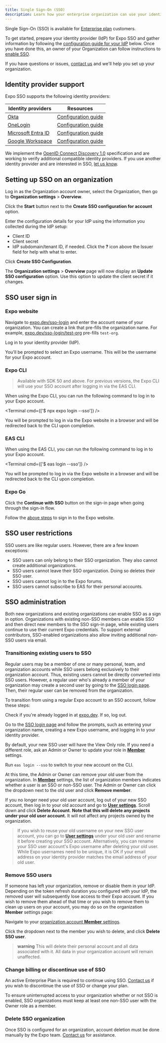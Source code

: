 ```yaml
---
title: Single Sign-On (SSO)
description: Learn how your enterprise organization can use your identity provider to manage Expo users on your team.
---
```



Single Sign-On (SSO) is available for [Enterprise plan](https://expo.dev/pricing) customers.

To get started, prepare your identity provider (IdP) for Expo SSO and gather information by following the [configuration guide for your IdP](/#identity-provider-support) below. Once you have done this, an owner of your Organization can follow instructions to [enable SSO](#enable-sso).

If you have questions or issues, [contact us](https://expo.dev/contact) and we'll help you set up your organization.

## Identity provider support

Expo SSO supports the following identity providers:

| Identity providers                                                                      | Resources                                                   |
| --------------------------------------------------------------------------------------- | ----------------------------------------------------------- |
| [Okta](https://www.okta.com/)                                                           | [Configuration guide](https://expo.fyi/sso-setup-okta)      |
| [OneLogin](https://www.onelogin.com/)                                                   | [Configuration guide](https://expo.fyi/sso-setup-onelogin)  |
| [Microsoft Entra ID](https://www.microsoft.com/en-us/security/business/microsoft-entra) | [Configuration guide](https://expo.fyi/sso-setup-microsoft) |
| [Google Workspace](https://www.google.com/)                                             | [Configuration guide](https://expo.fyi/sso-setup-google-ws) |

We implement the [OpenID Connect Discovery 1.0](https://openid.net/specs/openid-connect-discovery-1_0.html) specification and are working to verify additional compatible identity providers. If you use another identity provider and are interested in SSO, [let us know](https://expo.dev/contact).

## Setting up SSO on an organization

<Step label="1">

Log in as the Organization account owner, select the Organization, then go to **Organization settings** > **Overview**.

</Step>

<Step label="2">

Click the **Start** button next to the **Create SSO configuration for account** option.

</Step>

<Step label="3">

Enter the configuration details for your IdP using the information you collected during the IdP setup:

- Client ID
- Client secret
- IdP subdomain/tenant ID, if needed. Click the **?** icon above the Issuer field for help with what to enter.

</Step>

<Step label="4">

Click **Create SSO Configuration**.

</Step>

<Step label="5">

The **Organization settings** > **Overview** page will now display an **Update SSO configuration** option. Use this option to update the client secret if it changes.

</Step>

## SSO user sign in

### Expo website

<Step label="1">

Navigate to [expo.dev/sso-login](https://expo.dev/sso-login) and enter the account name of your organization. You can create a link that pre-fills the organization name. For example, [expo.dev/sso-login/test-org](https://expo.dev/sso-login/test-org) pre-fills `test-org`.

</Step>

<Step label="2">

Log in to your identity provider (IdP).

</Step>

<Step label="3">

You'll be prompted to select an Expo username. This will be the username for your Expo account.

</Step>

### Expo CLI

> Available with SDK 50 and above. For previous versions, the Expo CLI will use your SSO account after logging in via the EAS CLI.

When using the Expo CLI, you can run the following command to log in to your Expo account.

<Terminal cmd={['$ npx expo login --sso']} />

You will be prompted to log in via the Expo website in a browser and will be redirected back to the CLI upon completion.

### EAS CLI

When using the EAS CLI, you can run the following command to log in to your Expo account.

<Terminal cmd={['$ eas login --sso']} />

You will be prompted to log in via the Expo website in a browser and will be redirected back to the CLI upon completion.

### Expo Go

<Step label="1">

Click the **Continue with SSO** button on the sign-in page when going through the sign-in flow.

</Step>

<Step label="2">

Follow the [above steps](#expo-website) to sign in to the Expo website.

</Step>

## SSO user restrictions

SSO users are like regular users. However, there are a few known exceptions:

- SSO users can only belong to their SSO organization. They also cannot create additional organizations.
- SSO users cannot leave their SSO organization. Doing so deletes their SSO user.
- SSO users cannot log in to the Expo forums.
- SSO users cannot subscribe to EAS for their personal accounts.

## SSO administration

Both new organizations and existing organizations can enable SSO as a sign in option. Organizations with existing non-SSO members can enable SSO and then direct new members to the SSO sign-in page, while existing users continue to use their current Expo credentials. To support external contributors, SSO-enabled organizations also allow inviting additional non-SSO users via email.

### Transitioning existing users to SSO

Regular users may be a member of one or many personal, team, and organization accounts while SSO users belong exclusively to their organization account. Thus, existing users cannot be directly converted into SSO users. However, a regular user who's already a member of your organization may create a second user by going to the [SSO login page](https://expo.dev/sso-login). Then, their regular user can be removed from the organization.

To transition from using a regular Expo account to an SSO account, follow these steps:

<Step label="1">

Check if you're already logged in at [expo.dev](https://expo.dev). If so, log out.

</Step>

<Step label="2">

Go to the [SSO login page](https://expo.dev/sso-login) and follow the prompts, such as entering your organization name, creating a new Expo username, and logging in to your identity provider.

</Step>

<Step label="3">

By default, your new SSO user will have the View Only role. If you need a different role, ask an Admin or Owner to update your role in [**Member**](https://expo.dev/accounts/[account]/settings/members) settings.

</Step>

<Step label="4">

Run `eas login --sso` to switch to your new account on the CLI.

</Step>

<Step label="5">

At this time, the Admin or Owner can remove your old user from the organization. In [**Member**](https://expo.dev/accounts/[account]/settings/members) settings, the list of organization members indicates whether a user is an SSO or non-SSO user. The Admin or Owner can click the dropdown next to the old user and click **Remove member**.

</Step>

<Step label="6">

If you no longer need your old user account, log out of your new SSO account, then log in to your old account and go to [**User settings**](https://expo.dev/settings). Scroll down and click **Delete Account**. **Note that this will delete any projects under your old user account.** It will not affect any projects owned by the organization.

</Step>

> If you wish to reuse your old username on your new SSO user account, you can go to [**User settings**](https://expo.dev/settings) under your old user and rename it before creating your SSO account. Alternatively, you can rename your SSO user account's Expo username after deleting your old user. While Expo usernames need to be unique, it is OK if your email address on your identity provider matches the email address of your old user.

### Remove SSO users

If someone has left your organization, remove or disable them in your IdP. Depending on the token refresh duration you configured with your IdP, the removed user will subsequently lose access to their Expo account.
If you wish to remove them ahead of that time or you wish to remove them to clean up users on your account, you may do so on the organization **Member** settings page:

<Step label="1">

Navigate to your [organization account **Member** settings](https://expo.dev/accounts/[account]/settings/members).

</Step>

<Step label='2'>

Click the dropdown next to the member you wish to delete, and click **Delete SSO user**.

> **warning** This will delete their personal account and all data associated with it. All data in your organization account will remain unaffected.

</Step>

### Change billing or discontinue use of SSO

An active Enterprise Plan is required to continue using SSO. [Contact us](https://expo.dev/contact) if you wish to discontinue the use of SSO or change your plan.

To ensure uninterrupted access to your organization whether or not SSO is enabled, SSO organizations must keep at least one non-SSO user with the Owner role as a member.

### Delete SSO organization

Once SSO is configured for an organization, account deletion must be done manually by the Expo team. [Contact us](https://expo.dev/contact) for assistance.
